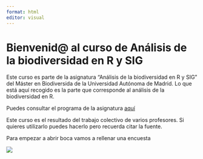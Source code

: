 ```yaml
---
format: html
editor: visual
---
```


# Bienvenid\@ al curso de Análisis de la biodiversidad en R y SIG

Este curso es parte de la asignatura "Análisis de la biodiversidad en R y SIG" del Máster en Biodiversida de la Universidad Autónoma de Madrid. Lo que está aquí recogido es la parte que corresponde al análisis de la biodiversidad en R.

Puedes consultar el programa de la asignatura [aquí](https://secretaria-virtual.uam.es/doa/consultaPublica/look%5Bconpub%5DBuscarPubGuiaDocAs?entradaPublica=true&idiomaPais=es.ES&_anoAcademico=2022&_centro=104&_planEstudio=768)

Este curso es el resultado del trabajo colectivo de varios profesores. Si quieres utilizarlo puedes hacerlo pero recuerda citar la fuente.

Para empezar a abrir boca vamos a rellenar una encuesta




![](images/Imagen0_Bienvenida.png)
